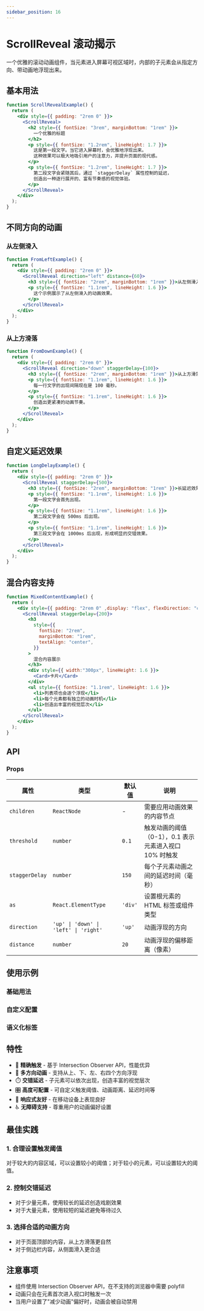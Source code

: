 ```yaml
---
sidebar_position: 16
---
```


# ScrollReveal 滚动揭示

一个优雅的滚动动画组件，当元素进入屏幕可视区域时，内部的子元素会从指定方向、带动画地浮现出来。

## 基本用法

```jsx live
function ScrollRevealExample() {
  return (
    <div style={{ padding: "2rem 0" }}>
      <ScrollReveal>
        <h2 style={{ fontSize: "3rem", marginBottom: "1rem" }}>
          一个优雅的标题
        </h2>
        <p style={{ fontSize: "1.2rem", lineHeight: 1.7 }}>
          这是第一段文字。当它进入屏幕时，会优雅地浮现出来。
          这种效果可以极大地吸引用户的注意力，并提升页面的现代感。
        </p>
        <p style={{ fontSize: "1.2rem", lineHeight: 1.7 }}>
          第二段文字会紧随其后，通过 `staggerDelay` 属性控制的延迟，
          创造出一种逐行展开的、富有节奏感的视觉体验。
        </p>
      </ScrollReveal>
    </div>
  );
}
```

## 不同方向的动画

### 从左侧滑入

```jsx live
function FromLeftExample() {
  return (
    <div style={{ padding: "2rem 0" }}>
      <ScrollReveal direction="left" distance={60}>
        <h3 style={{ fontSize: "2rem", marginBottom: "1rem" }}>从左侧滑入</h3>
        <p style={{ fontSize: "1.1rem", lineHeight: 1.6 }}>
          这个示例展示了从左侧滑入的动画效果。
        </p>
      </ScrollReveal>
    </div>
  );
}
```

### 从上方滑落

```jsx live
function FromDownExample() {
  return (
    <div style={{ padding: "2rem 0" }}>
      <ScrollReveal direction="down" staggerDelay={100}>
        <h3 style={{ fontSize: "2rem", marginBottom: "1rem" }}>从上方滑落</h3>
        <p style={{ fontSize: "1.1rem", lineHeight: 1.6 }}>
          每一行文字的出现间隔现在是 100 毫秒。
        </p>
        <p style={{ fontSize: "1.1rem", lineHeight: 1.6 }}>
          创造出更紧凑的动画节奏。
        </p>
      </ScrollReveal>
    </div>
  );
}
```

## 自定义延迟效果

```jsx live
function LongDelayExample() {
  return (
    <div style={{ padding: "2rem 0" }}>
      <ScrollReveal staggerDelay={500}>
        <h3 style={{ fontSize: "2rem", marginBottom: "1rem" }}>长延迟效果</h3>
        <p style={{ fontSize: "1.1rem", lineHeight: 1.6 }}>
          第一段文字会首先出现。
        </p>
        <p style={{ fontSize: "1.1rem", lineHeight: 1.6 }}>
          第二段文字会在 500ms 后出现。
        </p>
        <p style={{ fontSize: "1.1rem", lineHeight: 1.6 }}>
          第三段文字会在 1000ms 后出现，形成明显的交错效果。
        </p>
      </ScrollReveal>
    </div>
  );
}
```

## 混合内容支持

```jsx live
function MixedContentExample() {
  return (
    <div style={{ padding: "2rem 0" ,display: "flex", flexDirection: "column",alignItems: "center",}}>
      <ScrollReveal staggerDelay={200}>
        <h3
          style={{
            fontSize: "2rem",
            marginBottom: "1rem",
            textAlign: "center",
          }}
        >
          混合内容展示
        </h3>
        <div style={{ width:"300px", lineHeight: 1.6 }}>
          <Card>卡片</Card>
        </div>
        <ul style={{ fontSize: "1.1rem", lineHeight: 1.6 }}>
          <li>列表项也会逐个浮现</li>
          <li>每个元素都有独立的动画时机</li>
          <li>创造出丰富的视觉层次</li>
        </ul>
      </ScrollReveal>
    </div>
  );
}
```

## API

### Props

| 属性           | 类型                                  | 默认值  | 说明                                                   |
| -------------- | ------------------------------------- | ------- | ------------------------------------------------------ |
| `children`     | `ReactNode`                           | -       | 需要应用动画效果的内容节点                             |
| `threshold`    | `number`                              | `0.1`   | 触发动画的阈值（0-1），0.1 表示元素进入视口 10% 时触发 |
| `staggerDelay` | `number`                              | `150`   | 每个子元素动画之间的延迟时间（毫秒）                   |
| `as`           | `React.ElementType`                   | `'div'` | 设置根元素的 HTML 标签或组件类型                       |
| `direction`    | `'up' \| 'down' \| 'left' \| 'right'` | `'up'`  | 动画浮现的方向                                         |
| `distance`     | `number`                              | `20`    | 动画浮现的偏移距离（像素）                             |

## 使用示例

### 基础用法

### 自定义配置

### 语义化标签

## 特性

- 🎯 **精确触发** - 基于 Intersection Observer API，性能优异
- 🎨 **多方向动画** - 支持从上、下、左、右四个方向浮现
- ⏱️ **交错延迟** - 子元素可以依次出现，创造丰富的视觉层次
- 🎛️ **高度可配置** - 可自定义触发阈值、动画距离、延迟时间等
- 📱 **响应式友好** - 在移动设备上表现良好
- ♿ **无障碍支持** - 尊重用户的动画偏好设置

## 最佳实践

### 1. 合理设置触发阈值

对于较大的内容区域，可以设置较小的阈值；对于较小的元素，可以设置较大的阈值。

### 2. 控制交错延迟

- 对于少量元素，使用较长的延迟创造戏剧效果
- 对于大量元素，使用较短的延迟避免等待过久

### 3. 选择合适的动画方向

- 对于页面顶部的内容，从上方滑落更自然
- 对于侧边栏内容，从侧面滑入更合适

## 注意事项

- 组件使用 Intersection Observer API，在不支持的浏览器中需要 polyfill
- 动画只会在元素首次进入视口时触发一次
- 当用户设置了"减少动画"偏好时，动画会被自动禁用
